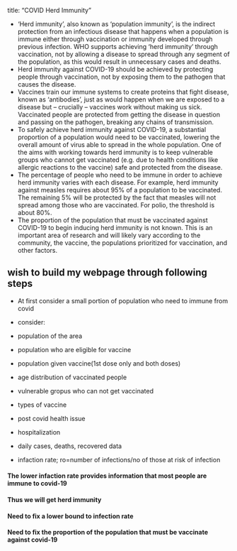 title: "COVID Herd Immunity"

* 'Herd immunity', also known as 'population immunity', is the indirect protection from an infectious disease that happens when a population is immune either through vaccination or immunity developed through previous infection. WHO supports achieving 'herd immunity' through vaccination, not by allowing a disease to spread through any segment of the population, as this would result in unnecessary cases and deaths.
* Herd immunity against COVID-19 should be achieved by protecting people through vaccination, not by exposing them to the pathogen that causes the disease.
*  Vaccines train our immune systems to create proteins that fight disease, known as ‘antibodies’, just as would happen when we are exposed to a disease but – crucially – vaccines work without making us sick. Vaccinated people are protected from getting the disease in question and passing on the pathogen, breaking any chains of transmission.
*  To safely achieve herd immunity against COVID-19, a substantial proportion of a population would need to be vaccinated, lowering the overall amount of virus able to spread in the whole population. One of the aims with working towards herd immunity is to keep vulnerable groups who cannot get vaccinated (e.g. due to health conditions like allergic reactions to the vaccine) safe and protected from the disease. 
*  The percentage of people who need to be immune in order to achieve herd immunity varies with each disease. For example, herd immunity against measles requires about 95% of a population to be vaccinated. The remaining 5% will be protected by the fact that measles will not spread among those who are vaccinated. For polio, the threshold is about 80%. 
*  The proportion of the population that must be vaccinated against COVID-19 to begin inducing herd immunity is not known. This is an important area of research and will likely vary according to the community, the vaccine, the populations prioritized for vaccination, and other factors.

                 
## wish to build my webpage through following steps
* At first consider a small portion of population who need to immune from covid
* consider:
 
- population of the area
- population who are eligible for vaccine  
- population given vaccine(1st dose only and both doses)
- age distribution of vaccinated people
- vulnerable gropus who can not get vaccinated
- types of vaccine
- post covid health issue
- hospitalization 
- daily cases, deaths, recovered data
- infaction rate; ro=number of infections/no of those at risk of infection

#### The lower infaction rate provides information that most people are immune to covid-19
#### Thus we will get herd immunity
#### Need to fix a lower bound to infection rate
#### Need to fix the proportion of the population that must be vaccinate against covid-19 

